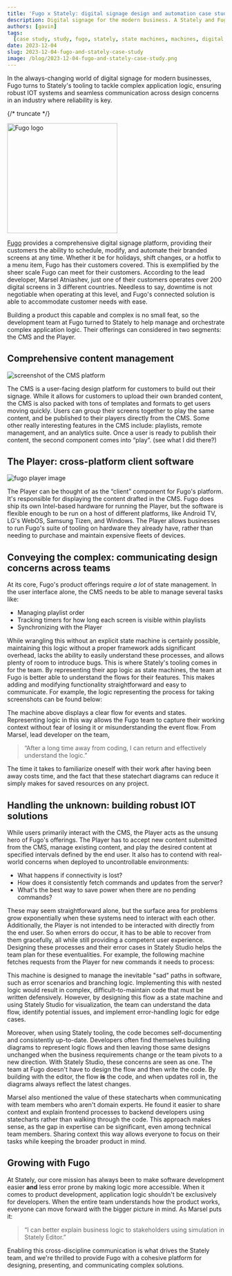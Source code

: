 ```yaml
---
title: 'Fugo x Stately: digital signage design and automation case study'
description: Digital signage for the modern business. A Stately and Fugo case study.
authors: [gavin]
tags:
  [case study, study, fugo, stately, state machines, machines, digital signage]
date: 2023-12-04
slug: 2023-12-04-fugo-and-stately-case-study
image: /blog/2023-12-04-fugo-and-stately-case-study.png
---
```


In the always-changing world of digital signage for modern businesses, Fugo turns to Stately's tooling to tackle complex application logic, ensuring robust IOT systems and seamless communication across design concerns in an industry where reliability is key.

{/* truncate */}

<p>
  <img
    src="/blog/2023-12-04-fugo-and-stately-case-study/fugo_logo.png"
    alt="Fugo logo"
    width="255"
    height="255"
  />
</p>

[Fugo](https://www.fugo.ai/) provides a comprehensive digital signage platform, providing their customers the ability to schedule, modify, and automate their branded screens at any time. Whether it be for holidays, shift changes, or a hotfix to a menu item, Fugo has their customers covered. This is exemplified by the sheer scale Fugo can meet for their customers. According to the lead developer, Marsel Atniashev, just one of their customers operates over 200 digital screens in 3 different countries. Needless to say, downtime is not negotiable when operating at this level, and Fugo's connected solution is able to accommodate customer needs with ease.

Building a product this capable and complex is no small feat, so the development team at Fugo turned to Stately to help manage and orchestrate complex application logic. Their offerings can considered in two segments: the CMS and the Player.

## Comprehensive content management

![screenshot of the CMS platform](../../docs/assets/blog/2023-12-04-fugo-and-stately-case-study/CMS_screenshot.png)

The CMS is a user-facing design platform for customers to build out their signage. While it allows for customers to upload their own branded content, the CMS is also packed with tons of templates and formats to get users moving quickly. Users can group their screens together to play the same content, and be published to their players directly from the CMS. Some other really interesting features in the CMS include: playlists, remote management, and an analytics suite. Once a user is ready to publish their content, the second component comes into “play”. (see what I did there?)

## The Player: cross-platform client software

![fugo player image](../../docs/assets/blog/2023-12-04-fugo-and-stately-case-study/fugo_player.png)

The Player can be thought of as the “client” component for Fugo's platform. It's responsible for displaying the content drafted in the CMS. Fugo does ship its own Intel-based hardware for running the Player, but the software is flexible enough to be run on a host of different platforms, like Android TV, LG's WebOS, Samsung Tizen, and Windows. The Player allows businesses to run Fugo's suite of tooling on hardware they already have, rather than needing to purchase and maintain expensive fleets of devices.

## Conveying the complex: communicating design concerns across teams

At its core, Fugo's product offerings require _a lot_ of state management. In the user interface alone, the CMS needs to be able to manage several tasks like:

- Managing playlist order
- Tracking timers for how long each screen is visible within playlists
- Synchronizing with the Player

While wrangling this without an explicit state machine is certainly possible, maintaining this logic without a proper framework adds significant overhead, lacks the ability to easily understand these processes, and allows plenty of room to introduce bugs. This is where Stately's tooling comes in for the team. By representing their app logic as state machines, the team at Fugo is better able to understand the flows for their features. This makes adding and modifying functionality straightforward and easy to communicate. For example, the logic representing the process for taking screenshots can be found below:

<EmbedMachine
  name="Screenshot Machine"
  embedURL="https://stately.ai/registry/editor/embed/9fa24cc0-3026-41be-bb22-9afc3980fefc?mode=design&machineId=d2fc56d9-9b71-42fb-bf71-5ce69d59a10e"
/>

The machine above displays a clear flow for events and states. Representing logic in this way allows the Fugo team to capture their working context without fear of losing it or misunderstanding the event flow. From Marsel, lead developer on the team,

> “After a long time away from coding, I can return and effectively understand the logic.”

The time it takes to familiarize oneself with their work after having been away costs time, and the fact that these statechart diagrams can reduce it simply makes for saved resources on any project.

## Handling the unknown: building robust IOT solutions

While users primarily interact with the CMS, the Player acts as the unsung hero of Fugo's offerings. The Player has to accept new content submitted from the CMS, manage existing content, and play the desired content at specified intervals defined by the end user. It also has to contend with real-world concerns when deployed to uncontrollable environments:

- What happens if connectivity is lost?
- How does it consistently fetch commands and updates from the server?
- What's the best way to save power when there are no pending commands?

These may seem straightforward alone, but the surface area for problems grow exponentially when these systems need to interact with each other. Additionally, the Player is not intended to be interacted with directly from the end user. So when errors do occur, it has to be able to recover from them gracefully, all while still providing a competent user experience. Designing these processes and their error cases in Stately Studio helps the team plan for these eventualities. For example, the following machine fetches requests from the Player for new commands it needs to process:

<EmbedMachine
  name="Fetch Machine"
  embedURL="https://stately.ai/registry/editor/embed/9fa24cc0-3026-41be-bb22-9afc3980fefc?mode=design&machineId=efd4162d-52e0-4a68-9828-ab8f71a531ea"
/>

This machine is designed to manage the inevitable "sad" paths in software, such as error scenarios and branching logic. Implementing this with nested logic would result in complex, difficult-to-maintain code that must be written defensively. However, by designing this flow as a state machine and using Stately Studio for visualization, the team can understand the data flow, identify potential issues, and implement error-handling logic for edge cases.

Moreover, when using Stately tooling, the code becomes self-documenting and consistently up-to-date. Developers often find themselves building diagrams to represent logic flows and then leaving those same designs unchanged when the business requirements change or the team pivots to a new direction. With Stately Studio, these concerns are seen as one. The team at Fugo doesn't have to design the flow and then write the code. By building with the editor, the flow **is** the code, and when updates roll in, the diagrams always reflect the latest changes.

Marsel also mentioned the value of these statecharts when communicating with team members who aren't domain experts. He found it easier to share context and explain frontend processes to backend developers using statecharts rather than walking through the code. This approach makes sense, as the gap in expertise can be significant, even among technical team members. Sharing context this way allows everyone to focus on their tasks while keeping the broader product in mind.

## Growing with Fugo

At Stately, our core mission has always been to make software development easier **and** less error prone by making logic more accessible. When it comes to product development, application logic shouldn't be exclusively for developers. When the entire team understands how the product works, everyone can move forward with the bigger picture in mind. As Marsel puts it:

> “I can better explain business logic to stakeholders using simulation in Stately Editor.”

Enabling this cross-discipline communication is what drives the Stately team, and we're thrilled to provide Fugo with a cohesive platform for designing, presenting, and communicating complex solutions.
